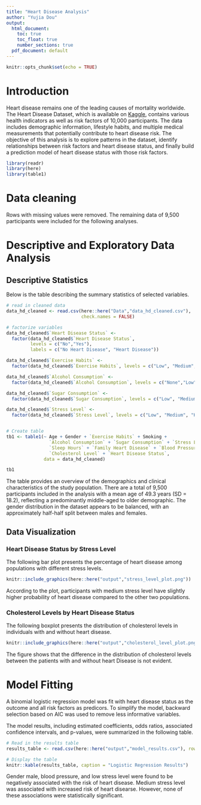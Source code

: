 ```yaml
---
title: "Heart Disease Analysis"
author: "Yujia Dou"
output:
  html_document: 
    toc: true
    toc_float: true  
    number_sections: true  
  pdf_document: default
---
```


```r
knitr::opts_chunk$set(echo = TRUE)
```

# Introduction

Heart disease remains one of the leading causes of mortality worldwide. The Heart Disease Dataset, which is available on [Kaggle](https://www.kaggle.com/datasets/oktayrdeki/heart-disease), contains various health indicators as well as risk factors of 10,000 participants. The data includes demographic information, lifestyle habits, and multiple medical measurements that potentially contribute to heart disease risk. The objective of this analysis is to explore patterns in the dataset, identify relationships between risk factors and heart disease status, and finally build a prediction model of heart disease status with those risk factors.


```r
library(readr)
library(here)
library(table1)
```

# Data cleaning
Rows with missing values were removed. The remaining data of 9,500 participants were included for the following analyses.

# Descriptive and Exploratory Data Analysis

## Descriptive Statistics

Below is the table describing the summary statistics of selected variables.

```r
# read in cleaned data
data_hd_cleaned <- read.csv(here::here("Data","data_hd_cleaned.csv"),
                            check.names = FALSE)

# factorize variables
data_hd_cleaned$`Heart Disease Status` <- 
  factor(data_hd_cleaned$`Heart Disease Status`,
         levels = c("No","Yes"),
         labels = c("No Heart Disease", "Heart Disease"))

data_hd_cleaned$`Exercise Habits` <- 
  factor(data_hd_cleaned$`Exercise Habits`, levels = c("Low", "Medium", "High"))

data_hd_cleaned$`Alcohol Consumption` <- 
  factor(data_hd_cleaned$`Alcohol Consumption`, levels = c("None","Low", "Medium", "High"))

data_hd_cleaned$`Sugar Consumption` <- 
  factor(data_hd_cleaned$`Sugar Consumption`, levels = c("Low", "Medium", "High"))

data_hd_cleaned$`Stress Level` <- 
  factor(data_hd_cleaned$`Stress Level`, levels = c("Low", "Medium", "High"))


# Create table
tb1 <- table1(~ Age + Gender + `Exercise Habits` + Smoking + 
                `Alcohol Consumption` + `Sugar Consumption` + `Stress Level` + 
                `Sleep Hours` + `Family Heart Disease` + `Blood Pressure` + 
                `Cholesterol Level` + `Heart Disease Status`, 
              data = data_hd_cleaned)

tb1

```

The table provides an overview of the demographics and clinical characteristics of the study population. There are a total of 9,500 participants included in the analysis with a mean age of 49.3 years (SD = 18.2), reflecting a predominantly middle-aged to older demographic. The gender distribution in the dataset appears to be balanced, with an approximately half-half split between males and females.

## Data Visualization

### Heart Disease Status by Stress Level 

The following bar plot presents the percentage of heart disease among populations with different stress levels.

```r
knitr::include_graphics(here::here("output","stress_level_plot.png"))
```


According to the plot, participants with medium stress level have slightly higher probability of heart disease compared to the other two populations.

### Cholesterol Levels by Heart Disease Status

The following boxplot presents the distribution of cholesterol levels in individuals with and without heart disease.

```r
knitr::include_graphics(here::here("output","cholesterol_level_plot.png"))
```

The figure shows that the difference in the distribution of cholesterol levels between the patients with and without heart Disease is not evident.

# Model Fitting

A binomial logistic regression model was fit with heart disease status as the outcome and all risk factors as predicors. To simplify the model, backward selection based on AIC was used to remove less informative variables.

The model results, including estimated coefficients, odds ratios, associated confidence intervals, and p-values, were summarized in the following table.

```r
# Read in the results table
results_table <- read.csv(here::here("output","model_results.csv"), row.names = 1, check.names = FALSE)

# Display the table
knitr::kable(results_table, caption = "Logistic Regression Results")
```
Gender male, blood pressure, and low stress level were found to be negatively associated with the risk of heart disease. Medium stress level was associated with increased risk of heart disearse. However, none of these associations were statistically significant.
